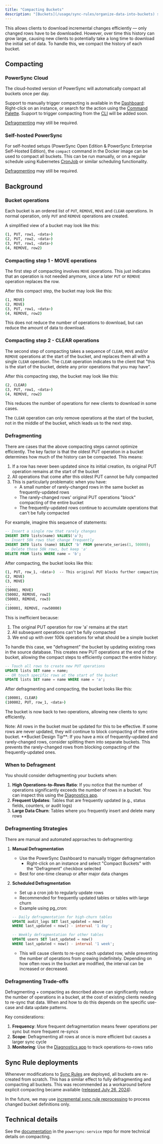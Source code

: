 ```yaml
---
title: "Compacting Buckets"
description: "[Buckets](/usage/sync-rules/organize-data-into-buckets) store data as a history of changes, not only the current state."
---
```


This allows clients to download incremental changes efficiently — only changed rows have to be downloaded. However, over time this history can grow large, causing new clients to potentially take a long time to download the initial set of data. To handle this, we compact the history of each bucket.

## Compacting

### PowerSync Cloud

The cloud-hosted version of PowerSync will automatically compact all buckets once per day.

Support to manually trigger compacting is available in the [Dashboard](/usage/tools/powersync-dashboard): Right-click on an instance, or search for the action using the [Command Palette](/usage/tools/powersync-dashboard#the-command-palette). Support to trigger compacting from the [CLI](/usage/tools/cli) will be added soon.

[Defragmenting](/usage/lifecycle-maintenance/compacting-buckets#defragmenting) may still be required.

### Self-hosted PowerSync

For self-hosted setups (PowerSync Open Edition & PowerSync Enterprise Self-Hosted Edition), the `compact` command in the Docker image can be used to compact all buckets. This can be run manually, or on a regular schedule using Kubernetes [CronJob](https://kubernetes.io/docs/concepts/workloads/controllers/cron-jobs/) or similar scheduling functionality.

[Defragmenting](/usage/lifecycle-maintenance/compacting-buckets#defragmenting) may still be required.

## Background

### Bucket operations

Each bucket is an ordered list of `PUT`, `REMOVE`, `MOVE` and `CLEAR` operations. In normal operation, only `PUT` and `REMOVE` operations are created.

A simplified view of a bucket may look like this:

```bash
(1, PUT, row1, <data>)
(2, PUT, row2, <data>)
(3, PUT, row1, <data>)
(4, REMOVE, row2)
```

### Compacting step 1 - MOVE operations

The first step of compacting involves `MOVE` operations. This just indicates that an operation is not needed anymore, since a later `PUT` or `REMOVE` operation replaces the row.

After this compact step, the bucket may look like this:

```bash
(1, MOVE)
(2, MOVE)
(3, PUT, row1, <data>)
(4, REMOVE, row2)
```

This does not reduce the number of operations to download, but can reduce the amount of data to download.

### Compacting step 2 - CLEAR operations

The second step of compacting takes a sequence of `CLEAR`, `MOVE` and/or `REMOVE` operations at the start of the bucket, and replaces them all with a single `CLEAR` operation. The `CLEAR` operation indicates to the client that "this is the start of the bucket, delete any prior operations that you may have".

After this compacting step, the bucket may look like this:

```bash
(2, CLEAR)
(3, PUT, row1, <data>)
(4, REMOVE, row2)
```

This reduces the number of operations for new clients to download in some cases.

The `CLEAR` operation can only remove operations at the start of the bucket, not in the middle of the bucket, which leads us to the next step.

### Defragmenting

There are cases that the above compacting steps cannot optimize efficiently. The key factor is that the oldest PUT operation in a bucket determines how much of the history can be compacted. This means:

1. If a row has never been updated since its initial creation, its original PUT operation remains at the start of the bucket
2. All operations that come after this oldest PUT cannot be fully compacted
3. This is particularly problematic when you have:
   - A small number of rarely-changed rows in the same bucket as frequently-updated rows
   - The rarely-changed rows' original PUT operations "block" compacting of the entire bucket
   - The frequently-updated rows continue to accumulate operations that can't be fully compacted

For example, imagine this sequence of statements:

```sql
-- Insert a single row that rarely changes
INSERT INTO lists(name) VALUES('a');
-- Insert 50k rows that change frequently
INSERT INTO lists (name) SELECT 'b' FROM generate_series(1, 50000);
-- Delete those 50k rows, but keep 'a'
DELETE FROM lists WHERE name = 'b';
```

After compacting, the bucket looks like this:

```bash
(1, PUT, row_1, <data>)  -- This original PUT blocks further compacting
(2, MOVE)
(3, MOVE)
...
(50001, MOVE)
(50002, REMOVE, row2)
(50003, REMOVE, row3)
...
(100001, REMOVE, row50000)
```

This is inefficient because:
1. The original PUT operation for row 'a' remains at the start
2. All subsequent operations can't be fully compacted
3. We end up with over 100k operations for what should be a simple bucket

To handle this case, we "defragment" the bucket by updating existing rows in the source database. This creates new PUT operations at the end of the bucket, allowing the compact steps to efficiently compact the entire history:

```sql
-- Touch all rows to create new PUT operations
UPDATE lists SET name = name;
-- OR touch specific rows at the start of the bucket
UPDATE lists SET name = name WHERE name = 'a';
```

After defragmenting and compacting, the bucket looks like this:

```bash
(100001, CLEAR)
(100002, PUT, row_1, <data>)
```

The bucket is now back to two operations, allowing new clients to sync efficiently.

<Note>
Note: All rows in the bucket must be updated for this to be effective. If some rows are never updated, they will continue to block compacting of the entire bucket.
</Note>

<Tip>
**Bucket Design Tip**: If you have a mix of frequently-updated and rarely-changed rows, consider splitting them into separate buckets. This prevents the rarely-changed rows from blocking compacting of the frequently-updated ones.
</Tip>

### When to Defragment

You should consider defragmenting your buckets when:

1. **High Operations-to-Rows Ratio**: If you notice that the number of operations significantly exceeds the number of rows in a bucket. You can inspect this using the [Diagnostics app](https://github.com/powersync-ja/powersync-js/tree/main/tools/diagnostics-app).
2. **Frequent Updates**: Tables that are frequently updated (e.g., status fields, counters, or audit logs)
3. **Large Data Churn**: Tables where you frequently insert and delete many rows

### Defragmenting Strategies

There are manual and automated approaches to defragmenting:

1. **Manual Defragmentation**
   - Use the PowerSync Dashboard to manually trigger defragmentation
     - Right-click on an instance and select "Compact Buckets" with the "Defragment" checkbox selected
   - Best for one-time cleanup or after major data changes

2. **Scheduled Defragmentation**
   - Set up a cron job to regularly update rows
   - Recommended for frequently updated tables or tables with large churn
   - Example using pg_cron:
   ```sql
   -- Daily defragmentation for high-churn tables
   UPDATE audit_logs SET last_updated = now() 
   WHERE last_updated < now() - interval '1 day';
   
   -- Weekly defragmentation for other tables
   UPDATE users SET last_updated = now() 
   WHERE last_updated < now() - interval '1 week';
   ```
   - This will cause clients to re-sync each updated row, while preventing the number of operations from growing indefinitely. Depending on how often rows in the bucket are modified, the interval can be increased or decreased.

### Defragmenting Trade-offs

Defragmenting + compacting as described above can significantly reduce the number of operations in a bucket, at the cost of existing clients needing to re-sync that data. When and how to do this depends on the specific use-case and data update patterns.

Key considerations:
1. **Frequency**: More frequent defragmentation means fewer operations per sync but more frequent re-syncs
2. **Scope**: Defragmenting all rows at once is more efficient but causes a larger sync cycle
3. **Monitoring**: Use the [Diagnostics app](https://github.com/powersync-ja/powersync-js/tree/main/tools/diagnostics-app) to track operations-to-rows ratio

## Sync Rule deployments

Whenever modifications to [Sync Rules](/usage/sync-rules) are deployed, all buckets are re-created from scratch. This has a similar effect to fully defragmenting and compacting all buckets. This was recommended as a workaround before explicit compacting became available ([released July 26, 2024](https://releases.powersync.com/announcements/bucket-compacting)).

In the future, we may use [incremental sync rule reprocessing](https://roadmap.powersync.com/c/85-more-efficient-sync-reprocessing) to process changed bucket definitions only.

## Technical details

See the [documentation](https://github.com/powersync-ja/powersync-service/blob/main/docs/compacting-operations.md) in the `powersync-service` repo for more technical details on compacting.